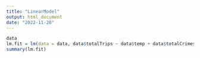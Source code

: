 ```yaml
---
title: "LinearModel"
output: html_document
date: "2022-11-20"
---
```


```r
data
lm.fit = lm(data = data, data$totalTrips ~ data$temp + data$totalCrimes)
summary(lm.fit)
```

